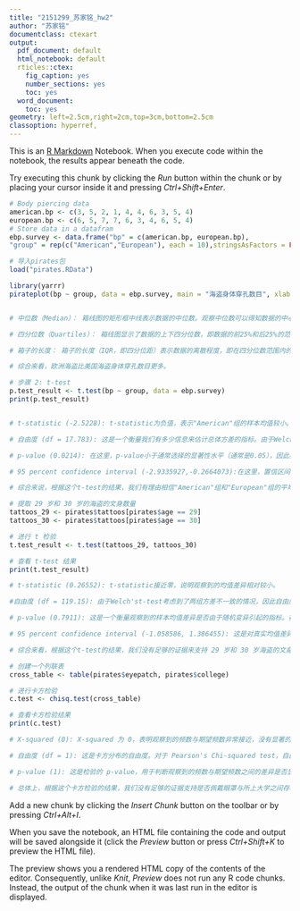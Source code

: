 ```yaml
---
title: "2151299_苏家铭_hw2"
author: "苏家铭"
documentclass: ctexart
output:
  pdf_document: default
  html_notebook: default
  rticles::ctex:
    fig_caption: yes
    number_sections: yes
    toc: yes
  word_document:
    toc: yes
geometry: left=2.5cm,right=2cm,top=3cm,bottom=2.5cm
classoption: hyperref,
---
```


This is an [R Markdown](http://rmarkdown.rstudio.com) Notebook. When you execute code within the notebook, the results appear beneath the code. 

Try executing this chunk by clicking the *Run* button within the chunk or by placing your cursor inside it and pressing *Ctrl+Shift+Enter*. 


```r
# Body piercing data
american.bp <- c(3, 5, 2, 1, 4, 4, 6, 3, 5, 4)
european.bp <- c(6, 5, 7, 7, 6, 3, 4, 6, 5, 4)
# Store data in a datafram
ebp.survey <- data.frame("bp" = c(american.bp, european.bp),
"group" = rep(c("American","European"), each = 10),stringsAsFactors = FALSE)
```

```r
# 导入pirates包
load("pirates.RData")
```

```r
library(yarrr)
pirateplot(bp ~ group, data = ebp.survey, main = "海盗身体穿孔数目", xlab = "地区", ylab = "穿孔数目")


# 中位数（Median）： 箱线图的矩形框中线表示数据的中位数。观察中位数可以得知数据的中心趋势。欧洲的中位数比美国的高表示欧洲海盗穿孔中间值比美国的大。

# 四分位数（Quartiles）： 箱线图显示了数据的上下四分位数，即数据的前25%和后25%的范围。箱体的上下边缘表示第三四分位数（Q3）和第一四分位数（Q1），而箱子的高度表示数据的中间50%范围。欧洲的四分位数也比美国高。

# 箱子的长度： 箱子的长度（IQR，即四分位距）表示数据的离散程度，即在四分位数范围内的数据分布情况。离散程度相差无几。

# 综合来看，欧洲海盗比美国海盗身体穿孔数目更多。

```
```r
# 步骤 2: t-test
p.test_result <- t.test(bp ~ group, data = ebp.survey)
print(p.test_result)


# t-statistic (-2.5228): t-statistic为负值，表示"American"组的样本均值较小。

# 自由度 (df = 17.783): 这是一个衡量我们有多少信息来估计总体方差的指标。由于Welch's t-test考虑到了两组方差不一致的情况，因此自由度被修正为一个小数。

# p-value (0.0214): 在这里，p-value小于通常选择的显著性水平（通常是0.05），因此我们拒绝了零假设。这意味着我们有足够的证据表明"American"组和"European"组的平均穿孔数目是显著不同的。

# 95 percent confidence interval (-2.9335927,-0.2664073):在这里，置信区间不包括零，这进一步支持我们对显著性差异的结论。负的区间下限表明"American"组的平均值可能小于"European"组。

# 综合来说，根据这个t-test的结果，我们有理由相信"American"组和"European"组的平均穿孔数目是不同的。
```

```r
# 提取 29 岁和 30 岁的海盗的文身数量
tattoos_29 <- pirates$tattoos[pirates$age == 29]
tattoos_30 <- pirates$tattoos[pirates$age == 30]

# 进行 t 检验
t.test_result <- t.test(tattoos_29, tattoos_30)

# 查看 t-test 结果
print(t.test_result)

# t-statistic (0.26552): t-statistic接近零，说明观察到的均值差异相对较小。

#自由度 (df = 119.15): 由于Welch'st-test考虑到了两组方差不一致的情况，因此自由度被修正为一个小数。

# p-value (0.7911): 这是一个衡量观察到的样本均值差异是否由于随机变异引起的指标。在这里，p-value很大，大于通常选择的显著性水平（通常是0.05），因此我们没有足够的证据拒绝零假设。这意味着我们没有足够的证据表明 29 岁和 30 岁海盗的文身数量存在显著差异。

# 95 percent confidence interval (-1.058586, 1.386455): 这是对真实均值差异的估计区间。由于包含零，这意味着我们对真实差异的估计不显著。

# 综合来看，根据这个t-test的结果，我们没有足够的证据来支持 29 岁和 30 岁海盗的文身数量存在显著差异的假设。p-value 大，置信区间包含零，都支持这一结论。
```
```r
# 创建一个列联表
cross_table <- table(pirates$eyepatch, pirates$college)

# 进行卡方检验
c.test <- chisq.test(cross_table)

# 查看卡方检验结果
print(c.test)

# X-squared (0): X-squared 为 0，表明观察到的频数与期望频数非常接近，没有显著的偏离。

# 自由度 (df = 1): 这是卡方分布的自由度。对于 Pearson's Chi-squared test，自由度是 (行数 - 1) * (列数 - 1)。在这里，由于只有两个列（'CCCC' 和 'JSSFP'），因此自由度为 1。

# p-value (1): 这是检验的 p-value，用于判断观察到的频数与期望频数之间的差异是否显著。在这里，p-value 等于1，这说明我们没有足够的证据拒绝零假设，即是否佩戴眼罩与所上大学之间没有显著关联。

# 总体上，根据这个卡方检验的结果，我们没有足够的证据支持是否佩戴眼罩与所上大学之间存在显著关联的假设。
```

Add a new chunk by clicking the *Insert Chunk* button on the toolbar or by pressing *Ctrl+Alt+I*.

When you save the notebook, an HTML file containing the code and output will be saved alongside it (click the *Preview* button or press *Ctrl+Shift+K* to preview the HTML file).

The preview shows you a rendered HTML copy of the contents of the editor. Consequently, unlike *Knit*, *Preview* does not run any R code chunks. Instead, the output of the chunk when it was last run in the editor is displayed.
